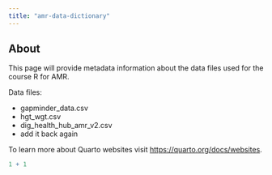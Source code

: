 ```yaml
---
title: "amr-data-dictionary"
---
```


## About

This page will provide metadata information about the data files used for the course R for AMR.

Data files:

-   gapminder_data.csv
-   hgt_wgt.csv
-   dig_health_hub_amr_v2.csv
- add it back again

To learn more about Quarto websites visit <https://quarto.org/docs/websites>.

```r
1 + 1
```
